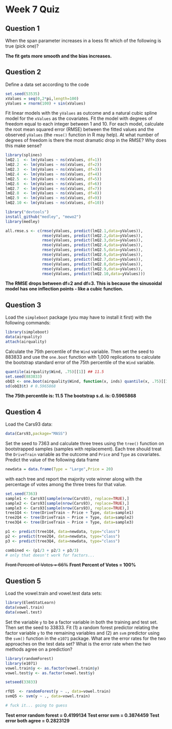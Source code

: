 # Week 7 Quiz

## Question 1

When the span parameter increases in a loess fit which of the following is true
(pick one)?

**The fit gets more smooth and the bias increases.**

## Question 2

Define a data set according to the code

```r
set.seed(53535)
xValues = seq(0,2*pi,length=100)
yValues = rnorm(100) + sin(xValues)
```

Fit linear models with the `yValues` as outcome and a natural cubic spline model
for the `xValues` as the covariates. Fit the model with degrees of freedom equal
to each integer between 1 and 10. For each model, calculate the root mean
squared error (RMSE) between the fitted values and the observed `yValues` (the
`rmse()` function in R may help). At what number of degrees of freedom is there
the most dramatic drop in the RMSE? Why does this make sense?

```r
library(splines)
lmQ2.1  <- lm(yValues ~ ns(xValues, df=1))
lmQ2.2  <- lm(yValues ~ ns(xValues, df=2))
lmQ2.3  <- lm(yValues ~ ns(xValues, df=3))
lmQ2.4  <- lm(yValues ~ ns(xValues, df=4))
lmQ2.5  <- lm(yValues ~ ns(xValues, df=5))
lmQ2.6  <- lm(yValues ~ ns(xValues, df=6))
lmQ2.7  <- lm(yValues ~ ns(xValues, df=7))
lmQ2.8  <- lm(yValues ~ ns(xValues, df=8))
lmQ2.9  <- lm(yValues ~ ns(xValues, df=9))
lmQ2.10 <- lm(yValues ~ ns(xValues, df=10))

library("devtools")
install_github("medley", "mewo2") 
library(medley)

all.rmse.s <- c(rmse(yValues, predict(lmQ2.1,data=yValues)),
                rmse(yValues, predict(lmQ2.2,data=yValues)),
                rmse(yValues, predict(lmQ2.3,data=yValues)),
                rmse(yValues, predict(lmQ2.4,data=yValues)),
                rmse(yValues, predict(lmQ2.5,data=yValues)),
                rmse(yValues, predict(lmQ2.6,data=yValues)),
                rmse(yValues, predict(lmQ2.7,data=yValues)),
                rmse(yValues, predict(lmQ2.8,data=yValues)),
                rmse(yValues, predict(lmQ2.9,data=yValues)),
                rmse(yValues, predict(lmQ2.10,data=yValues)))
```

**The RMSE drops between df=2 and df=3. This is because the sinusoidal model has one inflection points - like a cubic function.**

## Question 3

Load the `simpleboot` package (you may have to install it first) with the
following commands:

```r
library(simpleboot) 
data(airquality)
attach(airquality)
```

Calculate the 75th percentile of the `Wind` variable. Then set the seed to
883833 and use the `one.boot` function with 1,000 replications to calculate the
bootstrap standard error of the 75th percentile of the `Wind` variable.

```r
quantile(airquality$Wind, .75)[[1]] ## 11.5
set.seed(883833)
obQ3 <- one.boot(airquality$Wind, function(x, inds) quantile(x, .75)[[1]], R=1000)
sd(obQ3$t) # 0.5965868
```

**The 75th percentile is: 11.5 The bootstrap s.d. is: 0.5965868**

## Question 4

Load the Cars93 data:

```r
data(Cars93,package="MASS")
```

Set the seed to 7363 and calculate three trees using the `tree()` function on
bootstrapped samples (samples with replacement). Each tree should treat the
`DriveTrain` variable as the outcome and `Price` and `Type` as covariates.
Predict the value of the following data frame

```r
newdata = data.frame(Type = "Large",Price = 20)
```

with each tree and report the majority vote winner along with the percentage of
votes among the three trees for that value.

```r
set.seed(7363)
sample1 <- Cars93[sample(nrow(Cars93), replace=TRUE),]
sample2 <- Cars93[sample(nrow(Cars93), replace=TRUE),]
sample3 <- Cars93[sample(nrow(Cars93), replace=TRUE),]
tree1Q4 <- tree(DriveTrain ~ Price + Type, data=sample1)
tree2Q4 <- tree(DriveTrain ~ Price + Type, data=sample2)
tree3Q4 <- tree(DriveTrain ~ Price + Type, data=sample3)

p1 <- predict(tree1Q4, data=newdata, type="class")
p2 <- predict(tree2Q4, data=newdata, type="class")
p3 <- predict(tree3Q4, data=newdata, type="class")

combined <- (p1/3 + p2/3 + p3/3)
# only that doesn't work for factors...
```

~~Front Percent of Votes = 66%~~
**Front Percent of Votes = 100%**

## Question 5

Load the vowel.train and vowel.test data sets:

```r
library(ElemStatLearn)
data(vowel.train)
data(vowel.test)
```

Set the variable `y` to be a factor variable in both the training and test set.
Then set the seed to 33833. Fit (1) a random forest predictor relating the
factor variable `y` to the remaining variables and (2) an `svm` predictor using
the `svm()` function in the `e1071` package. What are the error rates for the
two approaches on the test data set? What is the error rate when the two methods
agree on a prediction?

```r
library(randomForest)
library(e1071)
vowel.train$y <- as.factor(vowel.train$y)
vowel.test$y <- as.factor(vowel.test$y)

setseed(33833)

rfQ5  <- randomForest(y ~ ., data=vowel.train)
svmQ5 <- svm(y ~ ., data=vowel.train)

# fuck it... going to guess
```

**Test error random forest = 0.4199134 Test error svm = 0.3874459 Test error both agree = 0.2823129**